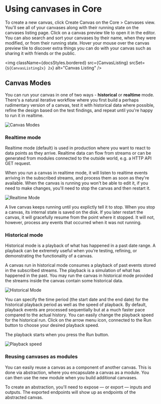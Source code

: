 


# Using canvases in Core

To create a new canvas, click <Link to={links.userpages.canvases}>Create Canvas</Link> on the Core > Canvases view. You'll see all of your canvases along with their running state on the canvases listing page. Click on a canvas preview tile to open it in the editor. You can also search and sort your canvases by their name, when they were modified, or from their running state. Hover your mouse over the canvas preview tile to discover extra things you can do with your canvas such as sharing it with friends or the public.

<img
  className={docsStyles.bordered}
  src={CanvasListing}
  srcSet={`${CanvasListing2x} 2x`}
  alt="Canvas Listing"
/>

## Canvas Modes

You can run your canvas in one of two ways - **historical** or **realtime** mode. There's a natural iterative workflow where you first build a perhaps rudimentary version of a canvas, test it with historical data where possible, refine the design based on the test findings, and repeat until you're happy to run it in realtime.

<div className={docsStyles.mobileImageStretch}>
  <img
    src={CanvasModes2x}
    alt="Canvas Modes"
  />
</div>

### Realtime mode

Realtime mode (default) is used in production where you want to react to data points as they arrive. Realtime data can flow from streams or can be generated from modules connected to the outside world, e.g. a HTTP API GET request.

When you run a canvas in realtime mode, it will listen to realtime events arriving in the subscribed streams, and process them as soon as they're available. When the canvas is running you won't be able to edit it, if you need to make changes, you'll need to stop the canvas and then restart it.

<div className={docsStyles.mobileImageStretch}>
  <img
    src={RealtimeMode2x}
    alt="Realtime Mode"
  />
</div>

A live canvas keeps running until you explictly tell it to stop. When you stop a canvas, its internal state is saved on the disk. If you later restart the canvas, it will gracefully resume from the point where it stopped. It will not, however, process any events that occurred when it was not running.

### Historical mode

Historical mode is a playback of what has happened in a past date range. A playback can be extremely useful when you’re testing, refining, or demonstrating the functionality of a canvas.

A canvas run in historical mode consumes a playback of past events stored in the subscribed streams. The playback is a simulation of what has happened in the past. You may run the canvas in historical mode provided the streams inside the canvas contain some historical data.

<div className={docsStyles.mobileImageStretch}>
  <img
    src={HistoricalMode2x}
    alt="Historical Mode"
  />
</div>

You can specify the time period (the start date and the end date) for the historical playback period as well as the speed of playback. By default, playback events are processed sequentially but at a much faster pace compared to the actual history. You can easily change the playback speed for the historical run. Click on the arrow menu icon, connected to the   Run   button to choose your desired playback speed.

The playback starts when you press the   Run   button.

<picture>
  <source srcset={PlaybackSpeedMobile2x} media="(max-width: 575px)" />
  <img src={PlaybackSpeedDesktop2x} alt="Playback speed" />
</picture>

### Reusing canvases as modules
You can easily reuse a canvas as a component of another canvas. This is done via abstraction, where you encapsulate a canvas as a module. You can then use the new module when you build additional canvases.

To create an abstraction, you'll need to expose — or export — inputs and outputs. The exported endpoints will show up as endpoints of the abstracted canvas.
